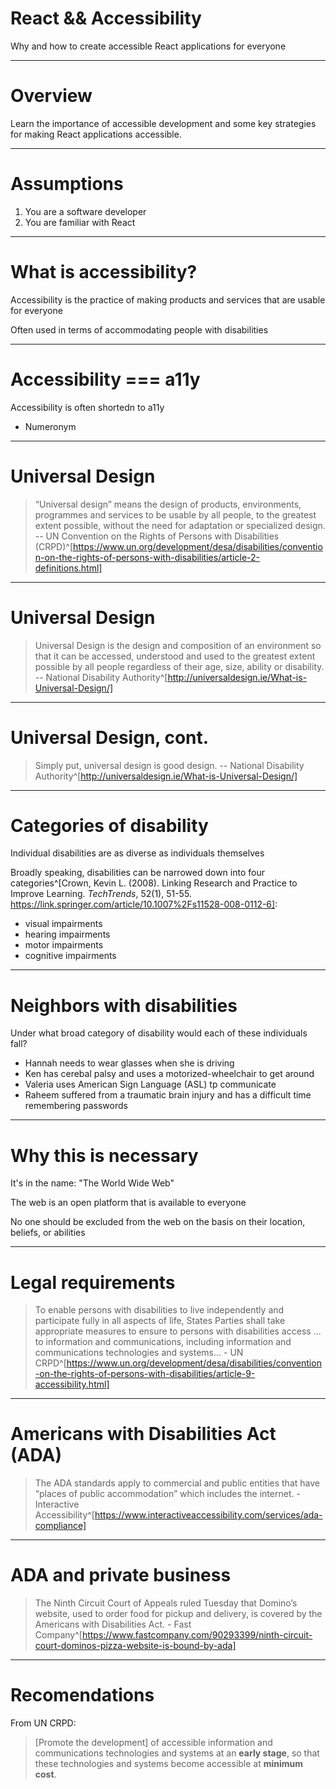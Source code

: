 # React && Accessibility

Why and how to create accessible React applications for everyone

---

# Overview

Learn the importance of accessible development and some key strategies for making React applications accessible.

---

# Assumptions

1. You are a software developer
2. You are familiar with React

---

# What is accessibility?

Accessibility is the practice of making products and services that are usable for everyone

Often used in terms of accommodating people with disabilities

---

# Accessibility === a11y

Accessibility is often shortedn to a11y
- Numeronym

---

# Universal Design

> “Universal design” means the design of products, environments, programmes and services to be usable by all people, to the greatest extent possible, without the need for adaptation or specialized design. -- UN Convention on the Rights of Persons with Disabilities (CRPD)^[https://www.un.org/development/desa/disabilities/convention-on-the-rights-of-persons-with-disabilities/article-2-definitions.html]

---

# Universal Design

> Universal Design is the design and composition of an environment so that it can be accessed, understood and used to the greatest extent possible by all people regardless of their age, size, ability or disability. --  National Disability Authority^[http://universaldesign.ie/What-is-Universal-Design/]

---

# Universal Design, cont.

> Simply put, universal design is good design. --  National Disability Authority^[http://universaldesign.ie/What-is-Universal-Design/]

---

# Categories of disability

Individual disabilities are as diverse as individuals themselves

Broadly speaking, disabilities can be narrowed down into four categories^[Crown, Kevin L. (2008). Linking Research and Practice to Improve Learning. _TechTrends_, 52(1), 51-55. https://link.springer.com/article/10.1007%2Fs11528-008-0112-6]:
- visual impairments
- hearing impairments
- motor impairments
- cognitive impairments

---

# Neighbors with disabilities

Under what broad category of disability would each of these individuals fall?
- Hannah needs to wear glasses when she is driving
- Ken has cerebal palsy and uses a motorized-wheelchair to get around
- Valeria uses American Sign Language (ASL) tp communicate
- Raheem suffered from a traumatic brain injury and has a difficult time remembering passwords

---

# Why this is necessary

It's in the name: "The World Wide Web"

The web is an open platform that is available to everyone

No one should be excluded from the web on the basis on their location, beliefs, or abilities

---

# Legal requirements

> To enable persons with disabilities to live independently and participate fully in all aspects of life, States Parties shall take appropriate measures to ensure to persons with disabilities access ... to information and communications, including information and communications technologies and systems... - UN CRPD^[https://www.un.org/development/desa/disabilities/convention-on-the-rights-of-persons-with-disabilities/article-9-accessibility.html]

---

# Americans with Disabilities Act (ADA)

> The ADA standards apply to commercial and public entities that have “places of public accommodation” which includes the internet. - Interactive Accessibility^[https://www.interactiveaccessibility.com/services/ada-compliance]

---

# ADA and private business

> The Ninth Circuit Court of Appeals ruled Tuesday that Domino’s website, used to order food for pickup and delivery, is covered by the Americans with Disabilities Act. - Fast Company^[https://www.fastcompany.com/90293399/ninth-circuit-court-dominos-pizza-website-is-bound-by-ada]

---

# Recomendations

From UN CRPD:

> \[Promote the development\] of accessible information and communications technologies and systems at an **early stage**, so that these technologies and systems become accessible at **minimum cost**.